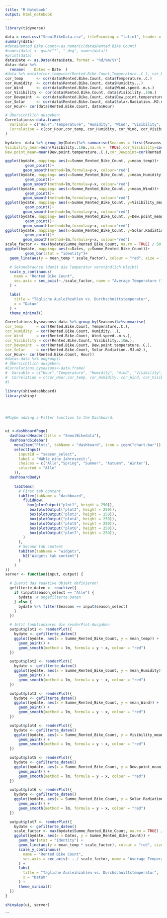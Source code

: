 ```yaml
---
title: "R Notebook"
output: html_notebook
---
```



```r
library(tidyverse)

data = read.csv("SeoulBikeData.csv", fileEncoding = "latin1", header = TRUE)
summary(data)
#data$Rented Bike Count<-as.numeric(data$Rented Bike Count)
#names(data) <- gsub("°", "_deg", names(data))
#print(data)
data$Date <- as.Date(data$Date, format = "%d/%m/%Y")
data<-data %>% 
  rename(    Dates = Date  )
#data %>% mutate(cor_temp=cor(Rented.Bike.Count,Temperature..C.), cor_Humidity=cor(Rented.Bike.Count,Humidity...),cor_Wind=cor(Rented.Bike.Count,Wind.speed..m.s.),cor_Visibility=cor(Rented.Bike.Count,Visibility..10m.),  cor_Dewpoint=cor(Rented.Bike.Count, Dew.point.temperature..C.),cor_Solar=cor(Rented.Bike.Count,Solar.Radiation..MJ.m2.))
cor_temp      <- cor(data$Rented.Bike.Count, data$Temperature..C.)
cor_Humidity  <- cor(data$Rented.Bike.Count, data$Humidity...)
cor_Wind      <- cor(data$Rented.Bike.Count, data$Wind.speed..m.s.)
cor_Visibility <- cor(data$Rented.Bike.Count, data$Visibility..10m.)
cor_Dewpoint  <- cor(data$Rented.Bike.Count, data$Dew.point.temperature..C.)
cor_Solar     <- cor(data$Rented.Bike.Count, data$Solar.Radiation..MJ.m2.)
cor_Hour<- cor(data$Rented.Bike.Count, data$Hour)

# Übersichtlich ausgeben:
Correlations<-data.frame(
  Variable = c("Hour","Temperature", "Humidity", "Wind", "Visibility", "Dewpoint", "Solar Radiation"),
  Correlation = c(cor_Hour,cor_temp, cor_Humidity, cor_Wind, cor_Visibility, cor_Dewpoint, cor_Solar)
)

bydate<- data %>% group_by(Dates)%>% summarise(Seasons = first(Seasons),Summe_Rented_Bike_Count = sum(Rented.Bike.Count), mean_temp=mean(Temperature..C.),cor_temp=cor(Rented.Bike.Count,Temperature..C.), mean_Humidity=mean(Humidity...,na.rm = TRUE),cor_Humidity=cor(Rented.Bike.Count,Humidity...) ,mean_Wind=mean(Wind.speed..m.s.),cor_Wind=cor(Rented.Bike.Count,Wind.speed..m.s.) , 
Visibility_mean=mean(Visibility..10m.,na.rm =  TRUE),cor_Visibility=cor(Rented.Bike.Count,Visibility..10m.),
Dew.point_mean=mean(Dew.point.temperature..C.),cor_Dewpoint=cor(Rented.Bike.Count, Dew.point.temperature..C.),Solar.Radiation_mean=mean(Solar.Radiation..MJ.m2.), cor_Solar=cor(Rented.Bike.Count,Solar.Radiation..MJ.m2.))
```


```r
ggplot(bydate, mapping= aes(x=Summe_Rented_Bike_Count, y=mean_temp))+
         geom_point()+
        geom_smooth(method=lm,formula=y~x, colour="red")
ggplot(bydate, mapping= aes(x=Summe_Rented_Bike_Count, y=mean_Humidity))+
         geom_point()+
        geom_smooth(method=lm,formula=y~x, colour="red")
ggplot(bydate, mapping= aes(x=Summe_Rented_Bike_Count, y=mean_Wind))+
         geom_point()+
        geom_smooth(method=lm,formula=y~x, colour="red")
ggplot(bydate, mapping= aes(x=Summe_Rented_Bike_Count, y=Visibility_mean))+
         geom_point()+
        geom_smooth(method=lm,formula=y~x, colour="red")
ggplot(bydate, mapping= aes(x=Summe_Rented_Bike_Count, y=Dew.point_mean))+
         geom_point()+
        geom_smooth(method=lm,formula=y~x, colour="red")
ggplot(bydate, mapping= aes(x=Summe_Rented_Bike_Count, y=Solar.Radiation_mean))+
         geom_point()+
        geom_smooth(method=lm,formula=y~x, colour="red")
scale_factor <- max(bydate$Summe_Rented_Bike_Count, na.rm = TRUE) / 50
ggplot(bydate, mapping= aes(x=Dates, y=Summe_Rented_Bike_Count))+
         geom_bar(stat = "identity")+
  geom_line(aes(y = mean_temp * scale_factor), colour = "red", size = 1) +

  # Sekundärachse (damit die Temperatur verständlich bleibt)
  scale_y_continuous(
    name = "Rented Bike Count",
    sec.axis = sec_axis(~./scale_factor, name = "Average Temperature (°C)", breaks = seq(0, 50, 10))
  ) +

  labs(
    title = "Tägliche Ausleihzahlen vs. Durchschnittstemperatur",
    x = "Datum"
  ) +
  theme_minimal()

```
```r
Correlations_byseasons<-data %>% group_by(Seasons)%>%summarise(
cor_temp      = cor(Rented.Bike.Count, Temperature..C.),
cor_Humidity  = cor(Rented.Bike.Count, Humidity...),
cor_Wind      = cor(Rented.Bike.Count, Wind.speed..m.s.),
cor_Visibility = cor(Rented.Bike.Count, Visibility..10m.),
cor_Dewpoint  = cor(Rented.Bike.Count, Dew.point.temperature..C.),
cor_Solar     = cor(Rented.Bike.Count, Solar.Radiation..MJ.m2.),
cor_Hour<- cor(Rented.Bike.Count, Hour))
#data<-data %>% ungroup()
# Übersichtlich ausgeben:
#Correlations_byseasons<-data.frame(
#  Variable = c("Hour","Temperature", "Humidity", "Wind", "Visibility", "Dewpoint", "Solar Radiation"),
#  Correlation = c(cor_Hour,cor_temp, cor_Humidity, cor_Wind, cor_Visibility, cor_Dewpoint, cor_Solar)
#)
```

```r
library(shinydashboard)
library(shiny)




#Maybe adding a Filter function to the Dashboard.


ui <-dashboardPage(
  dashboardHeader(title = "SeoulBikedata"),
  dashboardSidebar(
    menuItem("Plots", tabName = "dashboard", icon = icon("chart-bar")),
    selectInput(
      inputId = "season_select",
      label = "Wähle eine Jahreszeit:",
      choices = c("Alle","Spring", "Summer", "Autumn", "Winter"),
      selected = "Alle"
    )),
  dashboardBody(
    
    tabItems(
      # First tab content
      tabItem(tabName = "dashboard",
        fluidRow(
          box(plotOutput("plot1", height = 250)),
           box(plotOutput("plot2", height = 250)),
           box(plotOutput("plot3", height = 250)),
           box(plotOutput("plot4", height = 250)),
           box(plotOutput("plot5", height = 250)),
           box(plotOutput("plot6", height = 250)),
           box(plotOutput("plot7", height = 250)),
        )
      ),
      # Second tab content
      tabItem(tabName = "widgets",
        h2("Widgets tab content")
      )
    )
))
server <- function(input, output) {

  # Zuerst das reaktive Objekt definieren!
  gefilterte_daten <- reactive({
    if (input$season_select == "Alle") {
      bydate  # ungefilterte Daten
    } else {
      bydate %>% filter(Seasons == input$season_select)
    }
  })

  # Jetzt funktionieren die renderPlot-Ausgaben
  output$plot1 <- renderPlot({
    bydate <- gefilterte_daten()
    ggplot(bydate, aes(x = Summe_Rented_Bike_Count, y = mean_temp)) +
      geom_point() +
      geom_smooth(method = lm, formula = y ~ x, colour = "red")
  })

  output$plot2 <- renderPlot({
    bydate <- gefilterte_daten()
    ggplot(bydate, aes(x = Summe_Rented_Bike_Count, y = mean_Humidity)) +
      geom_point() +
      geom_smooth(method = lm, formula = y ~ x, colour = "red")
  })

  output$plot3 <- renderPlot({
    bydate <- gefilterte_daten()
    ggplot(bydate, aes(x = Summe_Rented_Bike_Count, y = mean_Wind)) +
      geom_point() +
      geom_smooth(method = lm, formula = y ~ x, colour = "red")
  })

  output$plot4 <- renderPlot({
    bydate <- gefilterte_daten()
    ggplot(bydate, aes(x = Summe_Rented_Bike_Count, y = Visibility_mean)) +
      geom_point() +
      geom_smooth(method = lm, formula = y ~ x, colour = "red")
  })

  output$plot5 <- renderPlot({
    bydate <- gefilterte_daten()
    ggplot(bydate, aes(x = Summe_Rented_Bike_Count, y = Dew.point_mean)) +
      geom_point() +
      geom_smooth(method = lm, formula = y ~ x, colour = "red")
  })

  output$plot6 <- renderPlot({
    bydate <- gefilterte_daten()
    ggplot(bydate, aes(x = Summe_Rented_Bike_Count, y = Solar.Radiation_mean)) +
      geom_point() +
      geom_smooth(method = lm, formula = y ~ x, colour = "red")
  })

  output$plot7 <- renderPlot({
    bydate <- gefilterte_daten()
    scale_factor <- max(bydate$Summe_Rented_Bike_Count, na.rm = TRUE) / 50
    ggplot(bydate, aes(x = Dates, y = Summe_Rented_Bike_Count)) +
      geom_bar(stat = "identity") +
      geom_line(aes(y = mean_temp * scale_factor), colour = "red", size = 1) +
      scale_y_continuous(
        name = "Rented Bike Count",
        sec.axis = sec_axis(~ . / scale_factor, name = "Average Temperature (°C)", breaks = seq(0, 50, 10))
      ) +
      labs(
        title = "Tägliche Ausleihzahlen vs. Durchschnittstemperatur",
        x = "Datum"
      ) +
      theme_minimal()
  })
}

shinyApp(ui, server)
```
```

